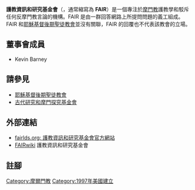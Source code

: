 {{LDS}}

'''護教資訊和研究基金會'''（{{lang-en|Foundation for Apologetic Information & Research}}，通常縮寫為 '''FAIR'''）是一個專注於[[摩門教|摩門教]]護教學和駁斥任何反摩門教言論的機構。FAIR 是由一群回答網路上所提問問題的義工組成。FAIR 和[[耶穌基督後期聖徒教會|耶穌基督後期聖徒教會]]並沒有關聯，FAIR 的回覆也不代表該教會的立場。

== 董事會成員 ==

* Kevin Barney

== 請參見 ==

* [[耶穌基督後期聖徒教會|耶穌基督後期聖徒教會]]
* [[古代研究和摩門探究基金會|古代研究和摩門探究基金會]]

== 外部連結 ==

* [http://www.fairlds.org/ fairlds.org: 護教資訊和研究基金會官方網站]{{Wayback|url=http://www.fairlds.org/ |date=20131023061419 }}
* [http://www.fairwiki.org/ FAIRwiki]{{Wayback|url=http://www.fairwiki.org/ |date=20081012104309 }} 護教資訊和研究基金會

== 註腳 ==
{{Reflist}}

[[Category:摩爾門教|Category:摩爾門教]]
[[Category:1997年美國建立|Category:1997年美國建立]]